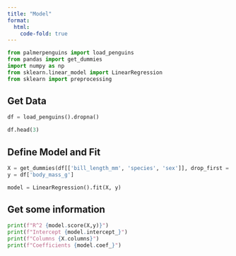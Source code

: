 ```yaml
---
title: "Model"
format:
  html:
    code-fold: true
---
```


```python
from palmerpenguins import load_penguins
from pandas import get_dummies
import numpy as np
from sklearn.linear_model import LinearRegression
from sklearn import preprocessing
```

## Get Data

```python
df = load_penguins().dropna()

df.head(3)
```

## Define Model and Fit

```python
X = get_dummies(df[['bill_length_mm', 'species', 'sex']], drop_first = True)
y = df['body_mass_g']

model = LinearRegression().fit(X, y)
```

## Get some information

```python
print(f"R^2 {model.score(X,y)}")
print(f"Intercept {model.intercept_}")
print(f"Columns {X.columns}")
print(f"Coefficients {model.coef_}")
```
